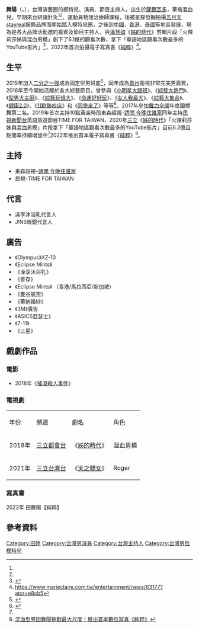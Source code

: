 {{藝人
| 姓名 = <big>田舞陽</big>
| 類型 = 男藝人
| 本名 = Uyan Benardis Tien
| 英文名 = UYAN TIEN
| 國籍 = {{ROC}}<br>{{BRA}}
| 出生日期 = {{birth date and age|1985|08|01}}
| 出生地點 = {{BRA}}[[巴伊亞州|巴伊亞州]][[薩爾瓦多_(巴西)|薩爾瓦多]]
| 職業 = [[主持人|主持人]]、[[演員|演員]]
| 語言 = [[華語|華語]] 、[[英語|英語]]、[[葡萄牙語|葡萄牙語]]
| 網站 = 
| 代表作 = [[請問_今晚住誰家|請問 今晚住誰家]]<br>
[[Time_For_Taiwan|Time For Taiwan]]<br>
[[二分之一強|二分之一強]]
}}
'''舞陽'''（{{lang-en|'''UYAN TIEN'''}}，{{bd|1985年|08月01日||}}），台灣演藝圈的模特兒、演員、節目主持人，出生於[[薩爾瓦多_(巴西)|薩爾瓦多]]，華裔混血兒。早期來台研讀針灸<ref name=":02"/><ref name=":03"/>、運動員物理治療師課程，後被星探發掘拍攝[[五月天|五月天]]stayreal服飾品牌而開始踏入模特兒圈，之後到[[中國|中國]]、[[香港|香港]]、[[泰國|泰國]]等地區發展，現為是各大品牌活動邀約嘉賓及節目主持人，與[[潘慧如|潘慧如]]《[[姊的時代|姊的時代]]》剪輯片段「火辣莉莎姊與混血男模」創下了6.1億的觀看次數，拿下「華語地區觀看次數最多的YouTube影片」<ref name=":01">{{cite news |title=舞陽、潘慧如火辣情慾戲點閱飆破7億 |url=https://www.setn.com/news.aspx?newsid=858223 |publisher=三立新聞 |date=2020-12-02 |language=zh-hant}}</ref>，2022年首次拍攝電子寫真書《[[純粹|純粹]]》<ref>https://www.marieclaire.com.tw/entertainment/news/63177?atcr=e8cb5</ref>。

== 生平 ==
2015年加入[[二分之一強|二分之一強]]成為固定型男班底<ref name=":03">{{cite news |title=巴西混血型男舞陽　開異國風餐廳為媽媽圓夢 |url=https://news.housefun.com.tw/jill/article/392767129813#expert-article |publisher=好房網news |date=2016-05-17 |language=zh-hant |accessdate=2020-12-08 |archive-date=2020-08-13 |archive-url=https://web.archive.org/web/20200813061111/https://news.housefun.com.tw/jill/article/392767129813#expert-article |dead-url=no }}</ref>，同年成為[[貴州|貴州]]衛視非常完美男嘉賓，2016年至今開始活耀於各大綜藝節目，曾參與《[[小明星大跟班|小明星大跟班]]》、《[[綜藝大熱門|綜藝大熱門]]》、《[[型男大主廚|型男大主廚]]》、《[[綜藝玩很大|綜藝玩很大]]》、《[[命運好好玩_(電視節目)|命運好好玩]]》、《[[女人我最大|女人我最大]]》、《[[綜藝大集合|綜藝大集合]]》、《[[健康2.0|健康2.0]]》、《[[11點熱吵店|11點熱吵店]]》和《[[同學來了|同學來了]]》等等<ref name=":02">{{cite news |title=專訪人物─田舞陽 |url=https://tw.mobi.yahoo.com/style/%E7%94%B0%E8%88%9E%E9%99%BD%E8%85%B3%E6%98%AF%E4%BA%BA%E7%9A%84%E7%AC%AC%E4%BA%8C%E5%80%8B%E5%BF%83%E8%87%9F%E7%95%B6%E5%B0%8F%E8%85%BF%E5%A2%8A%E8%B5%B7%E4%BE%86%E6%99%82%E8%A1%80%E6%B6%B2%E5%92%8C%E6%B0%B4%E5%B0%B1%E6%9C%83%E5%BE%80%E4%B8%8A%E6%8B%89%E6%80%95%E6%B0%B4%E8%85%AB%E7%9A%84%E4%BA%BA%E7%AB%99%E8%B5%B7%E4%BE%86%E5%A2%8A%E8%85%B3%E5%B0%B1%E5%B0%8D%E4%BA%86-152302165.html |publisher=Yahoo |date=2016-07-28 |language=zh-hant}}</ref>。2017年參加[[舞力全開|舞力全開]]年度國標舞第二名。2019年首次主持10點黃金時段東森超視-[[請問_今晚住誰家|請問 今晚住誰家]]同年主持[[民視新聞台|民視新聞台]]英語旅遊節目TIME FOR TAIWAN，2020年[[三立|三立]]《[[姊的時代|姊的時代]]》「火辣莉莎姊與混血男模」片段拿下「華語地區觀看次數最多的YouTube影片」目前6.3億且點閱率持續增加中<ref name=":01"/>2022年推出首本電子寫真書《[[純粹|純粹]]》<ref>[https://www.marieclaire.com.tw/entertainment/news/63177?atcr=e8cb5 混血型男田舞陽挑戰最大尺度！推出首本數位寫真《純粹》]</ref>。

== 主持 ==

* 東森超視-[[請問_今晚住誰家|請問 今晚住誰家]]
* 民視-TIME FOR TAIWAN

== 代言 ==

* 澡享沐浴乳代言人
* J!NS眼鏡代言人<br>

== 廣告 ==

* 《Olympus》XZ-10
* 《Eclipse Mints》
* 《澡享沐浴乳》 
* 《善存》
* 《Eclipse Mints》 （香港/馬拉西亞/新加坡）
* 《曼谷航空》
* 《華納婚紗》
* 《3M》廣告
* 《ASICS亞瑟士》
* 《7-11》
* 《三星》<br>

== 戲劇作品 ==

=== 電影 ===

* 2018年《[[搖滾殺人事件|搖滾殺人事件]]》

===電視劇===
{|class="wikitable" style="width:60%"
|- 
| 年份 || 頻道 || 劇名 || 角色 
|-
|2018年||[[三立都會台|三立都會台]]||《[[姊的時代|姊的時代]]》||混血男模
|-
|2021年||[[三立台灣台|三立台灣台]]||《[[天之驕女|天之驕女]]》||Roger
|}
===寫真書===

2022年 田舞陽【純粹】

== 參考資料 ==
{{reflist}}

[[Category:田姓|Category:田姓]]
[[Category:台灣男演員|Category:台灣男演員]]
[[Category:台灣主持人|Category:台灣主持人]]
[[Category:台灣男性模特兒|Category:台灣男性模特兒]]